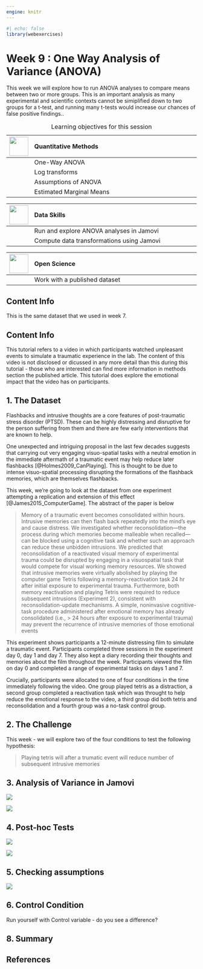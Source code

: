 ```yaml
---
engine: knitr
---
```


```r
#| echo: false
library(webexercises)
```


# Week 9 : One Way Analysis of Variance (ANOVA) {.unnumbered}

This week we will explore how to run ANOVA analyses to compare means between two or more groups. This is an important analysis as many experimental and scientific contexts cannot be simiplified down to two groups for a t-test, and running many t-tests would increase our chances of false positive findings..

|  ![](../images/logos/rm-logo_quantitative-methods.png){width=50px}  | Quantitative Methods          |
|-----|:-------------------------------------------|
|            | One-Way ANOVA                  |
|            | Log transforms                  |
|            | Assumptions of ANOVA                           |
|            | Estimated Marginal Means                           |

: Learning objectives for this session

|    ![](../images/logos/rm-logo_data-skills.png){width=50px}      | Data Skills       |
|-----|:-------------------------------------------|
|          | Run and explore ANOVA analyses in Jamovi              |
|          | Compute data transformations using Jamovi              |


|      ![](../images/logos/rm-logo_open-science.png){width=50px}      | Open Science                                               |
|-----|:-------------------------------------------|
|          | Work with a published dataset       |


::: {.callout-note appearance="simple"}
# Content Info

This is the same dataset that we used in week 7.

:::

::: {.callout-note appearance="simple"}
# Content Info

This tutorial refers to a video in which participants watched unpleasant events to simulate a traumatic experience in the lab. The content of this video is not disclosed or dicussed in any more detail than this during this tutorial - those who are interested can find more information in methods section the published article. This tutorial does explore the emotional impact that the video has on participants.

:::

## 1. The Dataset {.unnumbered}

Flashbacks and intrusive thoughts are a core features of post-traumatic stress disorder (PTSD). These can be highly distressing and disruptive for the person suffering from them and there are few early interventions that are known to help.

One unexpected and intriguing proposal in the last few decades suggests that carrying out very engaging visuo-spatial tasks with a neutral emotion in the immediate aftermath of a traumatic event may help reduce later flashbacks [@Holmes2009_CanPlaying]. This is thought to be due to intense visuo-spatial processing disrupting the formations of the flashback memories, which are themselves flashbacks. 

This week, we’re going to look at the dataset from one experiment attempting a replication and extension of this effect [@James2015_ComputerGame]. The abstract of the paper is below 

> Memory of a traumatic event becomes consolidated within hours. Intrusive memories can then flash back repeatedly into the mind’s eye and cause distress. We investigated whether reconsolidation—the process during which memories become malleable when recalled—can be blocked using a cognitive task and whether such an approach can reduce these unbidden intrusions. We predicted that reconsolidation of a reactivated visual memory of experimental trauma could be disrupted by engaging in a visuospatial task that would compete for visual working memory resources. We showed that intrusive memories were virtually abolished by playing the computer game Tetris following a memory-reactivation task 24 hr after initial exposure to experimental trauma. Furthermore, both memory reactivation and playing Tetris were required to reduce subsequent intrusions (Experiment 2), consistent with reconsolidation-update mechanisms. A simple, noninvasive cognitive-task procedure administered after emotional memory has already consolidated (i.e., > 24 hours after exposure to experimental trauma) may prevent the recurrence of intrusive memories of those emotional events 

This experiment shows participants a 12-minute distressing film to simulate a traumatic event. Participants completed three sessions in the experiment day 0, day 1 and day 7. They also kept a diary recording their thoughts and memories about the film throughout the week. Participants viewed the film on day 0 and completed a range of experimental tasks on days 1 and 7.

Crucially, participants were allocated to one of four conditions in the time immediately following the video. One group played tetris as a distraction, a second group completed a reactivation task which was throught to help reduce the emotional response to the video, a third group did both tetris and reconsolidation and a fourth group was a no-task control group.



## 2. The Challenge {.unnumbered}

This week - we will explore two of the four conditions to test the following hypothesis:

> Playing tetris will after a trumatic event will reduce number of subsequent intrusive memories 


## 3. Analysis of Variance in Jamovi {.unnumbered}

![](../images/rmb-week-9_computer-practical/rmb-week-9_computer-practical_img1.png)



![](../images/rmb-week-9_computer-practical/rmb-week-9_computer-practical_img2.png)



## 4. Post-hoc Tests {.unnumbered}


![](../images/rmb-week-9_computer-practical/rmb-week-9_computer-practical_img5.png)


![](../images/rmb-week-9_computer-practical/rmb-week-9_computer-practical_img4.png)

## 5. Checking assumptions {.unnumbered}

![](../images/rmb-week-9_computer-practical/rmb-week-9_computer-practical_img3.png)

## 6. Control Condition {.unnumbered}

Run yourself with Control variable - do you see a difference?


## 8. Summary {.unnumbered}


## References {.unnumbered}